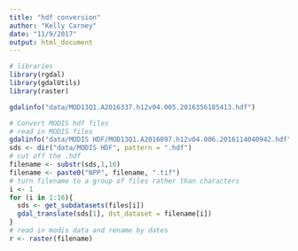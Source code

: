 ```yaml
---
title: "hdf conversion"
author: "Kelly Carney"
date: "11/9/2017"
output: html_document
---
```


```r
# libraries
library(rgdal)
library(gdalUtils)
library(raster)
```

```r
gdalinfo("data/MOD13Q1.A2016337.h12v04.005.2016356185413.hdf")
```

```r
# Convert MODIS hdf files
# read in MODIS files
gdalinfo("data/MODIS HDF/MOD13Q1.A2016097.h12v04.006.2016114040942.hdf")
sds <- dir("data/MODIS HDF", pattern = ".hdf")
# cut off the .hdf
filename <- substr(sds,1,16) 
filename <- paste0("NPP", filename, ".tif")
# turn filename to a group of files rather than characters
i <- 1
for (i in 1:16){
  sds <- get_subdatasets(files[i])
  gdal_translate(sds[1], dst_dataset = filename[i])
}
# read in modis data and rename by dates
r <- raster(filename)
```

